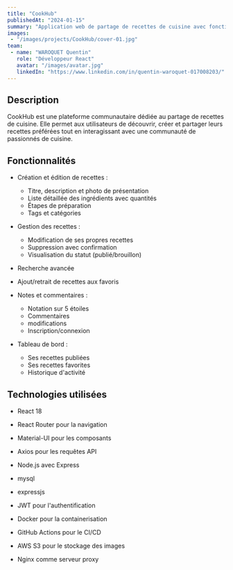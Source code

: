 ```yaml
---
title: "CookHub"
publishedAt: "2024-01-15"
summary: "Application web de partage de recettes de cuisine avec fonctionnalités sociales"
images:
 - "/images/projects/CookHub/cover-01.jpg"
team:
 - name: "WAROQUET Quentin"
   role: "Développeur React"
   avatar: "/images/avatar.jpg"
   linkedIn: "https://www.linkedin.com/in/quentin-waroquet-017008203/"
---
```


## Description

CookHub est une plateforme communautaire dédiée au partage de recettes de cuisine. Elle permet aux utilisateurs de découvrir, créer et partager leurs recettes préférées tout en interagissant avec une communauté de passionnés de cuisine.

## Fonctionnalités


- Création et édition de recettes :
     - Titre, description et photo de présentation
     - Liste détaillée des ingrédients avec quantités
     - Étapes de préparation
     - Tags et catégories

- Gestion des recettes :
     - Modification de ses propres recettes
     - Suppression avec confirmation
     - Visualisation du statut (publié/brouillon)


- Recherche avancée

- Ajout/retrait de recettes aux favoris

- Notes et commentaires :
    - Notation sur 5 étoiles
    - Commentaires
    - modifications
    - Inscription/connexion

- Tableau de bord :
     - Ses recettes publiées
     - Ses recettes favorites
     - Historique d'activité

## Technologies utilisées

- React 18
- React Router pour la navigation
- Material-UI pour les composants
- Axios pour les requêtes API

- Node.js avec Express
- mysql
- expressjs
- JWT pour l'authentification

- Docker pour la containerisation
- GitHub Actions pour le CI/CD
- AWS S3 pour le stockage des images
- Nginx comme serveur proxy

